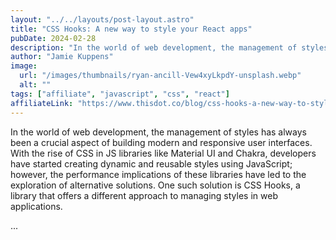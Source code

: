```yaml
---
layout: "../../layouts/post-layout.astro"
title: "CSS Hooks: A new way to style your React apps"
pubDate: 2024-02-28
description: "In the world of web development, the management of styles has always been a crucial aspect of building modern and responsive user interfaces. With the rise of CSS in JS libraries like Material UI and Chakra, developers have started creating dynamic and reusable styles using JavaScript; however, the performance implications of these libraries have led to the exploration of alternative solutions. One such solution is CSS Hooks, a library that offers a different approach to managing styles in web applications."
author: "Jamie Kuppens"
image:
  url: "/images/thumbnails/ryan-ancill-Vew4xyLkpdY-unsplash.webp"
  alt: ""
tags: ["affiliate", "javascript", "css", "react"]
affiliateLink: "https://www.thisdot.co/blog/css-hooks-a-new-way-to-style-your-react-apps"
---
```


In the world of web development, the management of styles has always been a
crucial aspect of building modern and responsive user interfaces. With the rise
of CSS in JS libraries like Material UI and Chakra, developers have started
creating dynamic and reusable styles using JavaScript; however, the performance
implications of these libraries have led to the exploration of alternative
solutions. One such solution is CSS Hooks, a library that offers a different
approach to managing styles in web applications.

...
